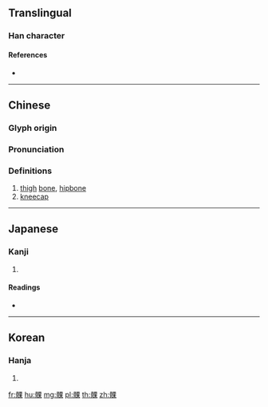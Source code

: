 {{character info/new}}
==Translingual==

===Han character===
{{Han char|rn=188|rad=骨|as=08|sn=18|four=76294|canj=BBWD|ids=⿰骨果}}

====References====
* {{Han ref|kx=1449.460|dkj=45216|dj=1976.040|hdz=74413.100|uh=9AC1|ud=39617|bh=C34E|bd=49998}}

----

==Chinese==
{{zh-forms}}

===Glyph origin===
{{Han etym}}

===Pronunciation===
{{zh-pron
|m=kē
|c=fo1
|mc=y
|oc=y
|ma=
|cat=n
}}

===Definitions===
{{zh-hanzi}}

# [[thigh]] [[bone]], [[hipbone]]
# [[kneecap]]

----

==Japanese==

===Kanji===
{{ja-kanji|grade=|rs=骨08}}

# {{defn|lang=ja|sort=骨08}}

====Readings====
* {{ja-readings|on=[[かい]] (kai), [[け]] (ke), [[か]] (ka)|kun=[[もも]] (momo)}}

----

==Korean==

===Hanja===
{{ko-hanja|hangeul=[[과]], [[화]]|eumhun=|rv=gwa, hwa|mr=kwa, hwa|y=kwa, hwa}}

# {{defn|lang=ko|sort=骨08}}

[[fr:髁]]
[[hu:髁]]
[[mg:髁]]
[[pl:髁]]
[[th:髁]]
[[zh:髁]]